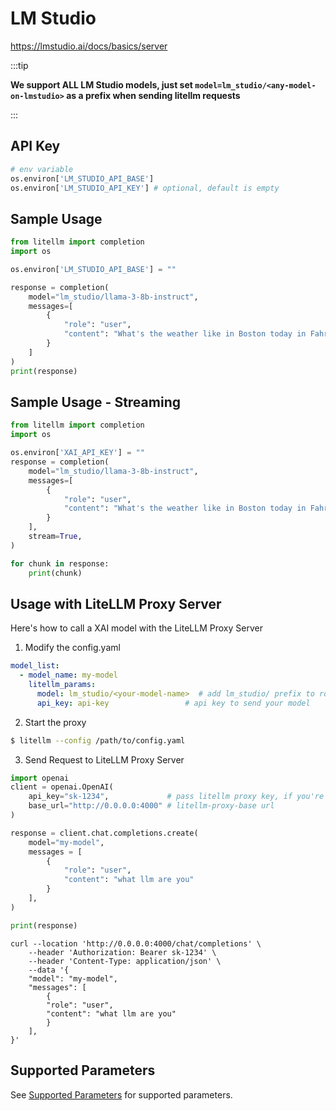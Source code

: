 


# LM Studio

https://lmstudio.ai/docs/basics/server

:::tip

**We support ALL LM Studio models, just set `model=lm_studio/<any-model-on-lmstudio>` as a prefix when sending litellm requests**

:::

## API Key
```python
# env variable
os.environ['LM_STUDIO_API_BASE']
os.environ['LM_STUDIO_API_KEY'] # optional, default is empty
```

## Sample Usage
```python
from litellm import completion
import os

os.environ['LM_STUDIO_API_BASE'] = ""

response = completion(
    model="lm_studio/llama-3-8b-instruct",
    messages=[
        {
            "role": "user",
            "content": "What's the weather like in Boston today in Fahrenheit?",
        }
    ]
)
print(response)
```

## Sample Usage - Streaming
```python
from litellm import completion
import os

os.environ['XAI_API_KEY'] = ""
response = completion(
    model="lm_studio/llama-3-8b-instruct",
    messages=[
        {
            "role": "user",
            "content": "What's the weather like in Boston today in Fahrenheit?",
        }
    ],
    stream=True,
)

for chunk in response:
    print(chunk)
```


## Usage with LiteLLM Proxy Server

Here's how to call a XAI model with the LiteLLM Proxy Server

1. Modify the config.yaml 

  ```yaml
  model_list:
    - model_name: my-model
      litellm_params:
        model: lm_studio/<your-model-name>  # add lm_studio/ prefix to route as LM Studio provider
        api_key: api-key                 # api key to send your model
  ```


2. Start the proxy 

  ```bash
  $ litellm --config /path/to/config.yaml
  ```

3. Send Request to LiteLLM Proxy Server

  <Tabs>

  <TabItem value="openai" label="OpenAI Python v1.0.0+">

  ```python
  import openai
  client = openai.OpenAI(
      api_key="sk-1234",             # pass litellm proxy key, if you're using virtual keys
      base_url="http://0.0.0.0:4000" # litellm-proxy-base url
  )

  response = client.chat.completions.create(
      model="my-model",
      messages = [
          {
              "role": "user",
              "content": "what llm are you"
          }
      ],
  )

  print(response)
  ```
  </TabItem>

  <TabItem value="curl" label="curl">

  ```shell
  curl --location 'http://0.0.0.0:4000/chat/completions' \
      --header 'Authorization: Bearer sk-1234' \
      --header 'Content-Type: application/json' \
      --data '{
      "model": "my-model",
      "messages": [
          {
          "role": "user",
          "content": "what llm are you"
          }
      ],
  }'
  ```
  </TabItem>

  </Tabs>


## Supported Parameters

See [Supported Parameters](../completion/input.md#translated-openai-params) for supported parameters.
